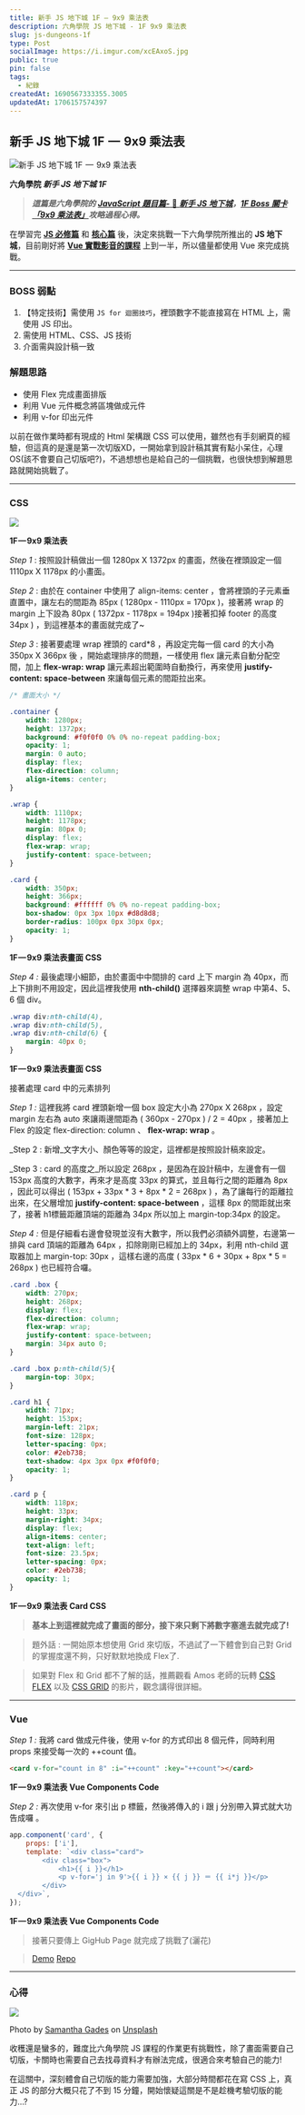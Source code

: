 ```yaml
---
title: 新手 JS 地下城 1F — 9x9 乘法表
description: 六角學院 JS 地下城 - 1F 9x9 乘法表
slug: js-dungeons-1f
type: Post
socialImage: https://i.imgur.com/xcEAxoS.jpg
public: true
pin: false
tags:
  - 紀錄
createdAt: 1690567333355.3005
updatedAt: 1706157574397
---
```


## 新手 JS 地下城 1F  —  9x9 乘法表

![新手 JS 地下城 1F  —  9x9 乘法表](https://i.imgur.com/xcEAxoS.jpg)

**六角學院 _新手 JS 地下城 1F_**

> **_這篇是六角學院的_** [**_JavaScript 題目篇-_** 🐲 **_新手 JS 地下城_**](https://courses.hexschool.com/courses/enrolled/674121)**_，_**[**_1F Boss 關卡「9x9 乘法表」_**](https://courses.hexschool.com/courses/javascript-js/lectures/12019663)**_攻略過程心得。_**

在學習完 [**JS 必修篇**](https://courses.hexschool.com/courses/enrolled/1463822) 和 [**核心篇**](https://courses.hexschool.com/courses/enrolled/670037) 後，決定來挑戰一下六角學院所推出的 **JS 地下城**，目前剛好將 [**Vue 實戰影音的課程**](https://courses.hexschool.com/courses/enrolled/1326387) 上到一半，所以儘量都使用 Vue 來完成挑戰。

---

### BOSS 弱點

1.  【特定技術】需使用 `JS for 迴圈技巧`，裡頭數字不能直接寫在 HTML 上，需使用 JS 印出。
2.  需使用 HTML、CSS、JS 技術
3.  介面需與設計稿一致

### 解題思路

-   使用 Flex 完成畫面排版
-   利用 Vue 元件概念將區塊做成元件
-   利用 v-for 印出元件

以前在做作業時都有現成的 Html 架構跟 CSS 可以使用，雖然也有手刻網頁的經驗，但這真的是還是第一次切版XD，一開始拿到設計稿其實有點小呆住，心理OS(該不會要自己切版吧?)，不過想想也是給自己的一個挑戰，也很快想到解題思路就開始挑戰了。

---

### CSS

![](https://cdn-images-1.medium.com/max/800/1*CksRXYLjGxK3wZzECb1V2g.jpeg)

**1F — 9x9 乘法表**

_Step 1_ : 按照設計稿做出一個 1280px X 1372px 的畫面，然後在裡頭設定一個1110px X 1178px 的小畫面。

_Step 2_ : 由於在 container 中使用了 align-items: center ，會將裡頭的子元素垂直置中，讓左右的間距為 85px ( 1280px - 1110px = 170px )，接著將 wrap 的 margin 上下設為 80px ( 1372px - 1178px = 194px )接著扣掉 footer 的高度 34px ) ，到這裡基本的畫面就完成了~

_Step 3_ : 接著要處理 wrap 裡頭的 card*8 ，再設定完每一個 card 的大小為 350px X 366px 後 ，開始處理排序的問題，一樣使用 flex 讓元素自動分配空間，加上 **flex-wrap: wrap** 讓元素超出範圍時自動換行，再來使用 **justify-content: space-between** 來讓每個元素的間距拉出來。

```css
/* 畫面大小 */

.container {
	width: 1280px;
	height: 1372px;
	background: #f0f0f0 0% 0% no-repeat padding-box;
	opacity: 1;
	margin: 0 auto;
	display: flex;
	flex-direction: column;
	align-items: center;
}

.wrap {
	width: 1110px;
	height: 1178px;
	margin: 80px 0;
	display: flex;
	flex-wrap: wrap;
	justify-content: space-between;
}

.card {
	width: 350px;
	height: 366px;
	background: #ffffff 0% 0% no-repeat padding-box;
	box-shadow: 0px 3px 10px #d8d8d8;
	border-radius: 100px 0px 30px 0px;
	opacity: 1;
}
```
**1F — 9x9 乘法表畫面 CSS**

_Step 4 :_ 最後處理小細節，由於畫面中中間排的 card 上下 margin 為 40px，而上下排則不用設定，因此這裡我使用 **nth-child()** 選擇器來調整 wrap 中第4、5、6 個 div。

```css
.wrap div:nth-child(4),
.wrap div:nth-child(5),
.wrap div:nth-child(6) {
	margin: 40px 0;
}
```

**1F — 9x9 乘法表畫面 CSS**

接著處理 card 中的元素排列

_Step 1 :_ 這裡我將 card 裡頭新增一個 box 設定大小為 270px X 268px ，設定 margin 左右為 auto 來讓兩邊間距為 ( 360px - 270px ) / 2 = 40px ，接著加上 Flex 的設定 flex-direction: column 、 **flex-wrap: wrap** 。

_Step 2 : 新增_文字大小、顏色等等的設定，這裡都是按照設計稿來設定。

_Step 3 : card 的高度之_所以設定 268px ，是因為在設計稿中，左邊會有一個 153px 高度的大數字，再來才是高度 33px 的算式，並且每行之間的距離為 8px ，因此可以得出 ( 153px + 33px * 3 + 8px * 2 = 268px ) ，為了讓每行的距離拉出來，在父層增加 **justify-content: space-between** ，這樣 8px 的間距就出來了，接著 h1標籤距離頂端的距離為 34px 所以加上 margin-top:34px 的設定。

_Step 4 :_ 但是仔細看右邊會發現並沒有大數字，所以我們必須額外調整，右邊第一排與 card 頂端的距離為 64px ，扣除剛剛已經加上的 34px，利用 nth-child 選取器加上 margin-top: 30px ，這樣右邊的高度 ( 33px * 6 + 30px + 8px * 5 = 268px ) 也已經符合囉。

```css
.card .box {
	width: 270px;
	height: 268px;
	display: flex;
	flex-direction: column;
	flex-wrap: wrap;
	justify-content: space-between;
	margin: 34px auto 0;
}

.card .box p:nth-child(5){
	margin-top: 30px;
}

.card h1 {
	width: 71px;
	height: 153px;
	margin-left: 21px;
	font-size: 128px;
	letter-spacing: 0px;
	color: #2eb738;
	text-shadow: 4px 3px 0px #f0f0f0;
	opacity: 1;
}

.card p {
	width: 118px;
	height: 33px;
	margin-right: 34px;
	display: flex;
	align-items: center;
	text-align: left;
	font-size: 23.5px;
	letter-spacing: 0px;
	color: #2eb738;
	opacity: 1;
}
```

**1F — 9x9 乘法表 Card CSS**

> **基本上到這裡就完成了畫面的部分，接下來只剩下將數字塞進去就完成了!**

> 題外話 : 一開始原本想使用 Grid 來切版，不過試了一下體會到自己對 Grid 的掌握度還不夠，只好默默地換成 Flex了.

> 如果對 Flex 和 Grid 都不了解的話，推薦觀看 Amos 老師的玩轉 [CSS FLEX](https://www.youtube.com/watch?v=_nCBQ6AIzDU) 以及 [CSS GRID](https://www.youtube.com/watch?v=fYcz3FUqv7M&t=3785s) 的影片，觀念講得很詳細。

---

### Vue

_Step 1 :_ 我將 card 做成元件後，使用 v-for 的方式印出 8 個元件，同時利用props 來接受每一次的 ++count 值。

```html
<card v-for="count in 8" :i="++count" :key="++count"></card>
```


**1F — 9x9 乘法表 Vue Components Code**

_Step 2 :_ 再次使用 v-for 來引出 p 標籤，然後將傳入的 i 跟 j 分別帶入算式就大功告成囉 。

```js
app.component('card', {
	props: ['i'],
	template: `<div class="card">
		<div class="box">
			<h1>{{ i }}</h1>
			<p v-for='j in 9'>{{ i }} × {{ j }} ＝ {{ i*j }}</p>
		</div>
  </div>`,
});
```

**1F — 9x9 乘法表 Vue Components Code**

> 接著只要傳上 GigHub Page 就完成了挑戰了(灑花)

> [Demo](https://cofcat456.github.io/JS-Dungeons/1F/)
> [Repo](https://github.com/CofCat456/JS-Dungeons/tree/gh-pages/1F)


---

### 心得

![](https://cdn-images-1.medium.com/max/800/1*vlAJjyAs0X6wjnkWYCjM2w.jpeg)

Photo by [Samantha Gades](https://unsplash.com/@srosinger3997?utm_source=medium&utm_medium=referral) on [Unsplash](https://unsplash.com/?utm_source=medium&utm_medium=referral)

收穫還是蠻多的，難度比六角學院 JS 課程的作業更有挑戰性，除了畫面需要自己切版，卡關時也需要自己去找尋資料才有辦法完成，很適合來考驗自己的能力!

在這關中，深刻體會自己切版的能力需要加強，大部分時間都花在寫 CSS 上，真正 JS 的部分大概只花了不到 15 分鐘，開始懷疑這關是不是趁機考驗切版的能力...?